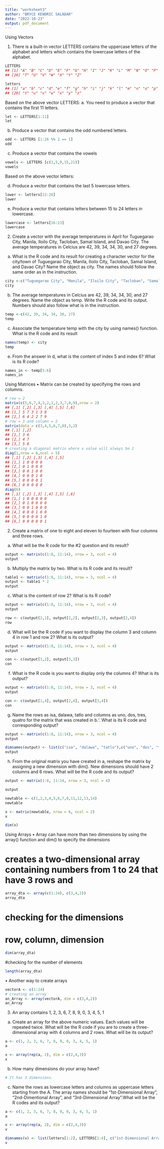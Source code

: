```yaml
---
title: "worksheet3"
author: "BRYCE KENDRIC SALADAR"
date: "2022-10-23"
output: pdf_document
---
```

  Using Vectors
  
1. There is a built-in vector LETTERS contains the uppercase letters of the alphabet
and letters which contains the lowercase letters of the alphabet.

\hfill
```R
LETTERS
## [1] "A" "B" "C" "D" "E" "F" "G" "H" "I" "J" "K" "L" "M" "N" "O" "P" "Q" "R" "S"
## [20] "T" "U" "V" "W" "X" "Y" "Z"
```

```R
letters
## [1] "a" "b" "c" "d" "e" "f" "g" "h" "i" "j" "k" "l" "m" "n" "o" "p" "q" "r" "s"
## [20] "t" "u" "v" "w" "x" "y" "z"
```
Based on the above vector LETTERS:
  a. You need to produce a vector that contains the first 11 letters.

```R
let <- LETTERS[1:11]
let

```

b. Produce a vector that contains the odd numbered letters.
```R
odd <- LETTERS [1:26 %% 2 == 1]
odd
```
c. Produce a vector that contains the vowels


```R
vowels <- LETTERS [c(1,5,9,15,21)]
vowels
```
Based on the above vector letters:

d. Produce a vector that contains the last 5 lowercase letters.
```R
lower <- letters[22:26]
lower
```

e. Produce a vector that contains letters between 15 to 24 letters in lowercase.

```R
lowercase <- letters[16:23]
lowercase
```


2. Create a vector with the average temperatures in April for Tuguegarao City, Manila,
Iloilo City, Tacloban, Samal Island, and Davao City. The average temperatures in
Celcius are 42, 39, 34, 34, 30, and 27 degrees.

a. What is the R code and its result for creating a character vector for the city/town of
Tuguegarao City, Manila, Iloilo City, Tacloban, Samal Island, and Davao City? Name the
object as city. The names should follow the same order as in the instruction.

```R
city <-c("Tuguegarao City", "Manila", "Iloilo City", "Tacloban", "Samal Island", "Davao City")
city
```

b. The average temperatures in Celcius are 42, 39, 34, 34, 30, and 27 degrees. Name the object as temp.
Write the R code and its output. Numbers should also follow what is in the instruction.

```R
temp <-c(42, 39, 34, 34, 30, 27)
temp
```

c. Associate the temperature temp with the city by using names() function. What is
the R code and its result

```R
names(temp) <- city
temp
```

e. From the answer in d, what is the content of index 5 and index 6? What is its R code?
  ```R
names_in <- temp[5:6]
names_in
```

Using Matrices
• Matrix can be created by specifying the rows and columns.

```R
# row = 2
matrix(c(5,6,7,4,3,2,1,2,3,7,8,9),nrow = 2)
## [,1] [,2] [,3] [,4] [,5] [,6]
## [1,] 5 7 3 1 3 8
## [2,] 6 4 2 2 7 9
# row = 3 and column = 2
matrix(data = c(3,4,5,6,7,8),3,2)
## [,1] [,2]
## [1,] 3 6
## [2,] 4 7
## [3,] 5 8
# creating a diagonal matrix where x value will always be 1
diag(1,nrow = 6,ncol = 5)
## [,1] [,2] [,3] [,4] [,5]
## [1,] 1 0 0 0 0
## [2,] 0 1 0 0 0
## [3,] 0 0 1 0 0
## [4,] 0 0 0 1 0
## [5,] 0 0 0 0 1
## [6,] 0 0 0 0 0
diag(6)
## [,1] [,2] [,3] [,4] [,5] [,6]
## [1,] 1 0 0 0 0 0
## [2,] 0 1 0 0 0 0
## [3,] 0 0 1 0 0 0
## [4,] 0 0 0 1 0 0
## [5,] 0 0 0 0 1 0
## [6,] 0 0 0 0 0 1
```

2. Create a matrix of one to eight and eleven to fourteen with four columns and three
rows.

a. What will be the R code for the #2 question and its result?

```R
output <- matrix(c(1:8, 11:14), nrow = 3, ncol = 4)
output
```

b. Multiply the matrix by two. What is its R code and its result?
```R
table1 <- matrix(c(1:8, 11:14), nrow = 3, ncol = 4)
output <- table1 * 2
output
```

c. What is the content of row 2? What is its R code?

```R
output <- matrix(c(1:8, 11:14), nrow = 3, ncol = 4)
output
```

```R
row <- c(output[2,1], output[2,2], output[2,3], output[2,4])
row
```

d. What will be the R code if you want to display the column 3 and column 4 in row 1 and row 2? What
is its output?
  
```R
output <- matrix(c(1:8, 11:14), nrow = 3, ncol = 4)
output
```
```R
con <- c(output[3,2], output[3,3])
con
```

f. What is the R code is you want to display only the columns 4? What is its output?

```R
output <- matrix(c(1:8, 11:14), nrow = 3, ncol = 4)
output
```
```R
con <- c(output[1,4], output[2,4], output[3,4])
con
```

g. Name the rows as isa, dalawa, tatlo and columns as uno, dos, tres, quatro for the matrix that was created in b.‘. What is its R code and corresponding output?

```R
output <- matrix(c(1:8, 11:14), nrow = 3, ncol = 4)
output
```
```R
dimnames(output) <- list(c("isa", "dalawa", "tatlo"),c("uno", "dos", "tres", "quatro"))
output
```

h. From the original matrix you have created in a, reshape the matrix by assigning a new dimension with dim(). New dimensions should have 2 columns and 6 rows. What will be the R code and its output?

```R
output <- matrix(1:8, 11:14, nrow = 3, ncol = 4)
```
```R
output
```

```R
newtable <- c(1,2,3,4,5,6,7,8,11,12,13,14)
newtable
```

```R
x <- matrix(newtable, nrow = 6, ncol = 2)
x
```
```R
dim(x)
```

Using Arrays
• Array can have more than two dimensions by using the array() function and dim() to
specify the dimensions

# creates a two-dimensional array containing numbers from 1 to 24 that have 3 rows and
```R
array_dta <- array(c(1:24), c(3,4,2))
array_dta
```
# checking for the dimensions

# row, column, dimension
```R
dim(array_dta)
```
#checking for the number of elements
```R
length(array_dta)
```

• Another way to create arrays

```R
vectorA <- c(1:24)
# creating an array
an_Array <- array(vectorA, dim = c(3,4,2))
an_Array
```

3. An array contains 1, 2, 3, 6, 7, 8, 9, 0, 3, 4, 5, 1

a. Create an array for the above numeric values. Each values will be repeated twice. What will be the R code if you are to create a three-dimensional array with 4 columns and 2 rows. What will be its output?

```R
a <- c(1, 2, 3, 6, 7, 8, 9, 0, 3, 4, 5, 1)
a
```
```R
x <- array(rep(a, 2), dim = c(2,4,3))
x
```


b. How many dimensions do your array have?
  ```R
# It has 3 dimensions.
```

c. Name the rows as lowercase letters and columns as uppercase letters starting from the A. The array names should be “1st-Dimensional Array”, “2nd-Dimentional Array”, and “3rd-Dimensional Array”.What will be the R codes and its output?

```R
a <- c(1, 2, 3, 6, 7, 8, 9, 0, 3, 4, 5, 1)
a
```
```R
v <- array(rep(a, 2), dim = c(2,4,3))
v
```



```R
dimnames(v) <- list(letters[1:2], LETTERS[1:4], c("1st-Dimensional Array", "2nd-Dimensional Array", "3rd-Dimensional Array"))
v
```



